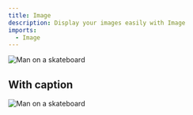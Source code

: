 ```yaml
---
title: Image
description: Display your images easily with Image
imports:
  - Image
---
```



<Image
  alt="Man on a skateboard"
  src="https://images.unsplash.com/photo-1520045892732-304bc3ac5d8e"
/>

<PropsTable component={Image} />

## With caption

<Image
  alt="Man on a skateboard"
  src="https://images.unsplash.com/photo-1520045892732-304bc3ac5d8e"
  caption="Image via Unsplash"
/>
